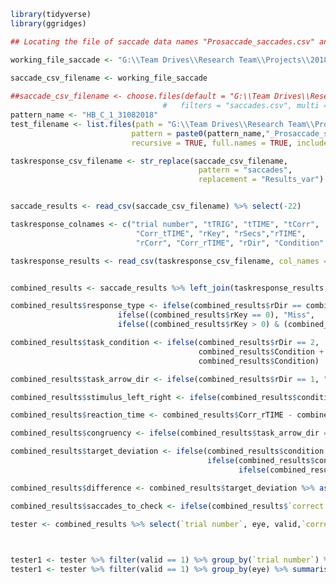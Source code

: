 
``` r
library(tidyverse)
library(ggridges)

```


```  r
## Locating the file of saccade data names "Prosaccade_saccades.csv" and the task response results names Results_var.csv

working_file_saccade <- "G:\\Team Drives\\Research Team\\Projects\\2018 Driving Sim Reproducibility\\4_Analysis_Saccades\\HB\\Session 1\\HB_C_1_31082018_Prosaccade_saccades.csv"

saccade_csv_filename <- working_file_saccade
    
##saccade_csv_filename <- choose.files(default = "G:\\Team Drives\\Research Team\\Projects\\2018 Driving Sim Reproducibility\\4_Analysis_Saccades\\ER", 
                                  #   filters = "saccades.csv", multi = FALSE)
pattern_name <- "HB_C_1_31082018"
test_filename <- list.files(path = "G:\\Team Drives\\Research Team\\Projects\\2018 Driving Sim Reproducibility\\4_Analysis_Saccades\\",
                           pattern = paste0(pattern_name,"_Prosaccade_saccades.csv"), 
                           recursive = TRUE, full.names = TRUE, include.dirs = TRUE)

taskresponse_csv_filename <- str_replace(saccade_csv_filename, 
                                          pattern = "saccades", 
                                          replacement = "Results_var")


saccade_results <- read_csv(saccade_csv_filename) %>% select(-22)

taskresponse_colnames <- c("trial number", "tTRIG", "tTIME", "tCorr", 
                            "Corr_tTIME", "rKey", "rSecs","rTIME", 
                            "rCorr", "Corr_rTIME", "rDir", "Condition" )

taskresponse_results <- read_csv(taskresponse_csv_filename, col_names = taskresponse_colnames)


combined_results <- saccade_results %>% left_join(taskresponse_results, by = "trial number")

combined_results$response_type <- ifelse(combined_results$rDir == combined_results$rKey,"Correct",
                        ifelse((combined_results$rKey == 0), "Miss",
                        ifelse((combined_results$rKey > 0) & (combined_results$rKey != combined_results$rDir),"Incorrect", NA)))

combined_results$task_condition <- ifelse(combined_results$rDir == 2,
                                          combined_results$Condition + 12, 
                                          combined_results$Condition)

combined_results$task_arrow_dir <- ifelse(combined_results$rDir == 1, "Left", "Right")

combined_results$stimulus_left_right <- ifelse(combined_results$condition <= 6, "Left", "Right")

combined_results$reaction_time <- combined_results$Corr_rTIME - combined_results$Corr_tTIME

combined_results$congruency <- ifelse(combined_results$task_arrow_dir == combined_results$stimulus_left_right, "Congruent", "Incongruent")

combined_results$target_deviation <- ifelse(combined_results$condition %% 3 == 1, "10", 
                                            ifelse(combined_results$condition %% 3 == 2, "25",
                                                   ifelse(combined_results$condition %% 3 == 0, "35", NA)))

combined_results$difference <- combined_results$target_deviation %>% as.numeric() - combined_results$amplitude

combined_results$saccades_to_check <- ifelse(combined_results$`correct direction` == 0, "Check")


```


```r

tester <- combined_results %>% select(`trial number`, eye, valid,`correct direction`, amplitude, target_deviation, difference)


    
tester1 <- tester %>% filter(valid == 1) %>% group_by(`trial number`) %>% count()
tester1 <- tester %>% filter(valid == 1) %>% group_by(eye) %>% summarise(mean_diff = mean(abs(difference)), sd_diff = sd(difference))

```

